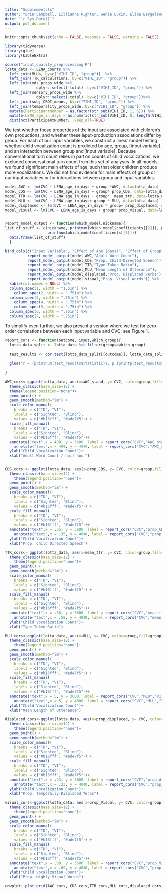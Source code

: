```yaml
---
title: "Supplementals"
author: "Erin Campbell, Lillianna Righter, Genia Lukin, Elika Bergelson"
date: "`r Sys.Date()`"
output: pdf_document
---
```


```r
knitr::opts_chunk$set(echo = FALSE, message = FALSE, warning = FALSE)

library(tidyverse)
library(glue)
library(kableExtra)

source("input_quality_preprocessing.R")
lotta_data <- LENA_counts %>%
  left_join(MLUs, by=c("VIHI_ID", "group"))  %>%
  left_join(TTR_calculations, by=c("VIHI_ID", "group")) %>%
  left_join(xds_props_wide %>% 
              dplyr::select(-total), by=c("VIHI_ID", "group")) %>%
  left_join(sensory_props_wide %>% 
              dplyr::select(-total), by=c("VIHI_ID", "group"))%>%
  left_join(subj_CBOI_means, by=c("VIHI_ID", "group")) %>%
  left_join(temporality_props_wide, by=c("VIHI_ID", "group")) %>%
  mutate(ParticipantNumber = as.factor(str_sub(VIHI_ID, 1, 6))) %>%
  mutate(LENA_age_in_days = as.numeric(str_sub(VIHI_ID, 8, length(VIHI_ID))))%>%
  distinct(ParticipantNumber, .keep_all=TRUE)
```

We test whether these properties of the input are associated with children's own productions, and whether these input-production associations differ by group. For each of our input variables, we construct a linear model testing whether child vocalization count is predicted by age, group, [input variable], and an interaction between group and [input variable]. Because conversational turn count relies in part on counts of child vocalizations, we excluded conversational turn count from this set of analyses. In all models, we found significant main effects of age, such that older children produce more vocalizations. We did not find evidence for main effects of group or our input variables or for interactions between group and input variables. 

```r


model_AWC <- lm(CVC ~ LENA_age_in_days + group *AWC, data=lotta_data)
model_CDS <- lm(CVC ~ LENA_age_in_days + group* prop_CDS, data=lotta_data)
model_TTR <- lm(CVC ~ LENA_age_in_days + group*  mean_ttr, data=lotta_data)
model_MLU <- lm(CVC ~ LENA_age_in_days+ group * MLU, data=lotta_data)
model_displaced <- lm(CVC ~ LENA_age_in_days * group+ prop_displaced, data=lotta_data)
model_visual <- lm(CVC ~ LENA_age_in_days + group* prop_Visual, data=lotta_data)


report_model_output <- function(which_model,nickname){
list_of_stuff <- c(nickname, printnum(which_model$coefficients[[2]]), printnum(which_model$coefficients[[3]]), printnum(which_model$coefficients[[4]]),
                   printnum(which_model$coefficients[[5]]))  
  data.frame(list_of_stuff)
  }

bind_cols(c("Input Variable", "Effect of Age (days)", "Effect of Group", "Effect of [Input Variable]", "Interaction between Group and [Input Variable]"),
          report_model_output(model_AWC,"Adult Word Count"), 
          report_model_output(model_CDS,"Prop. Child-Directed Speech"),
          report_model_output(model_TTR,"Type-Token Ratio"),
          report_model_output(model_MLU,"Mean Length of Utterance"),
          report_model_output(model_displaced,"Prop. Displaced Verbs"),
          report_model_output(model_visual,"Prop. Visual Words")) %>% 
  kable(col.names = NULL) %>%
  column_spec(1, width = "1.5in") %>%
    column_spec(2, width = ".75in") %>%
  column_spec(3, width = ".75in") %>%
    column_spec(4, width = ".75in") %>%
    column_spec(5, width = ".75in") %>%
  column_spec(6, width = ".75in") %>%
  column_spec(7, width = ".75in") 
```

To simplify even further, we also present a version where we test for zero-order correlations between each input variable and CVC; see Figure 1. 

```r
report_cors <- function(outcome, input,which_group){
  lotta_data_split <- lotta_data %>% filter(group==which_group)
  
  test_results <- cor.test(lotta_data_split[[outcome]], lotta_data_split[[input]]) 
  
  glue("r = {printnum(test_results$statistic)}, p {printp(test_results$p.value, add_equals=TRUE)}")
  
}

AWC_cors<-ggplot(lotta_data, aes(x=AWC_stand, y= CVC, color=group,fill=group)) +
  theme_classic(base_size=12) +
  theme(legend.position="none")+
  geom_point() +
  geom_smooth(method="lm") +
  scale_color_manual(
    breaks = c("TD", "VI"),
    labels = c("Sighted", "Blind"),
    values = c("#b16fff", "#ade7f5")) +
  scale_fill_manual(
    breaks = c("TD", "VI"),
    labels = c("Sighted", "Blind"),
    values = c("#b16fff", "#ade7f5"))+
  annotate("text",x = 400, y = 3600, label = report_cors("CVC","AWC_stand","VI"), color="#ade7f5")+
    annotate("text",x = 400, y = 4000, label = report_cors("CVC","AWC_stand","TD"), color="#b16fff") +
  ylab("Child Vocalization Count")+
  xlab("Adult Word Count / half hour")


CDS_cors <- ggplot(lotta_data, aes(x=prop_CDS, y= CVC, color=group,fill=group)) +
  theme_classic(base_size=12) +
    theme(legend.position="none")+
  geom_point() +
  geom_smooth(method="lm") +
  scale_color_manual(
    breaks = c("TD", "VI"),
    labels = c("Sighted", "Blind"),
    values = c("#b16fff", "#ade7f5")) +
  scale_fill_manual(
    breaks = c("TD", "VI"),
    labels = c("Sighted", "Blind"),
    values = c("#b16fff", "#ade7f5"))+
  annotate("text",x = .35, y = 3600, label = report_cors("CVC","prop_CDS","VI"), color="#ade7f5")+
    annotate("text",x = .35, y = 4000, label = report_cors("CVC","prop_CDS","TD"), color="#b16fff")+
  ylab("Child Vocalization Count")+
  xlab("Prop. Child Directed Speech")

TTR_cors<- ggplot(lotta_data, aes(x=mean_ttr, y= CVC, color=group,fill=group)) +
  theme_classic(base_size=12) +
    theme(legend.position="none")+
  geom_point() +
  geom_smooth(method="lm") +
  scale_color_manual(
    breaks = c("TD", "VI"),
    labels = c("Sighted", "Blind"),
    values = c("#b16fff", "#ade7f5")) +
  scale_fill_manual(
    breaks = c("TD", "VI"),
    labels = c("Sighted", "Blind"),
    values = c("#b16fff", "#ade7f5"))+
  annotate("text",x = .58, y = 3600, label = report_cors("CVC","mean_ttr","VI"), color="#ade7f5")+
    annotate("text",x = .58, y = 4000, label = report_cors("CVC","mean_ttr","TD"), color="#b16fff")+
  ylab("Child Vocalization Count")+
  xlab("Type-Token Ratio")

MLU_cors<-ggplot(lotta_data, aes(x=MLU, y= CVC, color=group,fill=group)) +
  theme_classic(base_size=12) +
    theme(legend.position="none")+
  geom_point() +
  geom_smooth(method="lm") +
  scale_color_manual(
    breaks = c("TD", "VI"),
    labels = c("Sighted", "Blind"),
    values = c("#b16fff", "#ade7f5")) +
  scale_fill_manual(
    breaks = c("TD", "VI"),
    labels = c("Sighted", "Blind"),
    values = c("#b16fff", "#ade7f5"))+
  annotate("text",x = 5, y = 3600, label = report_cors("CVC","MLU","VI"), color="#ade7f5")+
    annotate("text",x = 5, y = 4000, label = report_cors("CVC","MLU","TD"), color="#b16fff")+
  ylab("Child Vocalization Count")+
  xlab("Mean Length of Utterance")

displaced_cors<-ggplot(lotta_data, aes(x=prop_displaced, y= CVC, color=group,fill=group)) +
  theme_classic(base_size=12) +
    theme(legend.position="none")+
  geom_point() +
  geom_smooth(method="lm") +
  scale_color_manual(
    breaks = c("TD", "VI"),
    labels = c("Sighted", "Blind"),
    values = c("#b16fff", "#ade7f5")) +
  scale_fill_manual(
    breaks = c("TD", "VI"),
    labels = c("Sighted", "Blind"),
    values = c("#b16fff", "#ade7f5"))+
  annotate("text",x = .23, y = 3600, label = report_cors("CVC","prop_displaced","VI"), color="#ade7f5")+
    annotate("text",x = .23, y = 4000, label = report_cors("CVC","prop_displaced","TD"), color="#b16fff")+
  ylab("Child Vocalization Count")+
  xlab("Prop. Temporally-Displaced Verbs")

visual_cors<-ggplot(lotta_data, aes(x=prop_Visual, y= CVC, color=group,fill=group)) +
  theme_classic(base_size=12) +
    theme(legend.position="none")+
  geom_point() +
  geom_smooth(method="lm") +
  scale_color_manual(
    breaks = c("TD", "VI"),
    labels = c("Sighted", "Blind"),
    values = c("#b16fff", "#ade7f5")) +
  scale_fill_manual(
    breaks = c("TD", "VI"),
    labels = c("Sighted", "Blind"),
    values = c("#b16fff", "#ade7f5"))+
  annotate("text",x = .09, y = 3600, label = report_cors("CVC","prop_Visual","VI"), color="#ade7f5")+
    annotate("text",x = .09, y = 4000, label = report_cors("CVC","prop_Visual","TD"), color="#b16fff")+
  ylab("Child Vocalization Count")+
  xlab("Prop. Highly Visual Words")

cowplot::plot_grid(AWC_cors, CDS_cors,TTR_cors,MLU_cors,displaced_cors,visual_cors, ncol=2)
```

